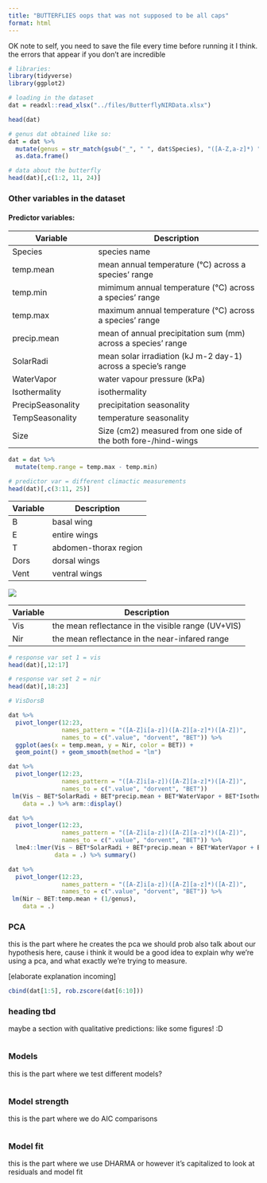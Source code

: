 ```yaml
---
title: "BUTTERFLIES oops that was not supposed to be all caps"
format: html
---
```


OK note to self, you need to save the file every time before running it I think. the errors that appear if you don't are incredible

```r

# libraries: 
library(tidyverse) 
library(ggplot2)

```

```r

# loading in the dataset
dat = readxl::read_xlsx("../files/ButterflyNIRData.xlsx")

head(dat)
```

```r
# genus dat obtained like so: 
dat = dat %>% 
  mutate(genus = str_match(gsub("_", " ", dat$Species), "([A-Z,a-z]*) ")[,2]) %>% 
  as.data.frame()

# data about the butterfly
head(dat)[,c(1:2, 11, 24)]
```

### Other variables in the dataset

#### Predictor variables:

| Variable          | Description                                                    |
|-------------------------|------------------------------------------------|
| Species           | species name                                                   |
| temp.mean         | mean annual temperature (°C) across a species' range           |
| temp.min          | mimimum annual temperature (°C) across a species' range        |
| temp.max          | maximum annual temperature (°C) across a species' range        |
| precip.mean       | mean of annual precipitation sum (mm) across a species' range  |
| SolarRadi         | mean solar irradiation (kJ m-2 day-1) across a specie's range  |
| WaterVapor        | water vapour pressure (kPa)                                    |
| Isothermality     | isothermality                                                  |
| PrecipSeasonality | precipitation seasonality                                      |
| TempSeasonality   | temperature seasonality                                        |
| Size              | Size (cm2) measured from one side of the both fore-/hind-wings |

```r

dat = dat %>% 
  mutate(temp.range = temp.max - temp.min)

# predictor var = different climactic measurements
head(dat)[,c(3:11, 25)]
```

| Variable | Description           |
|----------|-----------------------|
| B        | basal wing            |
| E        | entire wings          |
| T        | abdomen-thorax region |
| Dors     | dorsal wings          |
| Vent     | ventral wings         |

![](images/butterfly_loc.png)

| Variable | Description                                        |
|----------|----------------------------------------------------|
| Vis      | the mean reflectance in the visible range (UV+VIS) |
| Nir      | the mean reflectance in the near-infared range     |

```r

# response var set 1 = vis
head(dat)[,12:17]

# response var set 2 = nir
head(dat)[,18:23]
```

```r

# VisDorsB

dat %>%
  pivot_longer(12:23,
               names_pattern = "([A-Z]i[a-z])([A-Z][a-z]*)([A-Z])",
               names_to = c(".value", "dorvent", "BET")) %>%
  ggplot(aes(x = temp.mean, y = Nir, color = BET)) +
  geom_point() + geom_smooth(method = "lm")

dat %>% 
  pivot_longer(12:23, 
               names_pattern = "([A-Z]i[a-z])([A-Z][a-z]*)([A-Z])",
               names_to = c(".value", "dorvent", "BET"))
 lm(Vis ~ BET*SolarRadi + BET*precip.mean + BET*WaterVapor + BET*Isothermality + BET*temp.mean - 1, 
    data = .) %>% arm::display()

dat %>% 
  pivot_longer(12:23, 
               names_pattern = "([A-Z]i[a-z])([A-Z][a-z]*)([A-Z])",
               names_to = c(".value", "dorvent", "BET")) %>% 
  lme4::lmer(Vis ~ BET*SolarRadi + BET*precip.mean + BET*WaterVapor + BET*Isothermality + BET*temp.mean + (1|genus), 
             data = .) %>% summary()

dat %>% 
  pivot_longer(12:23, 
               names_pattern = "([A-Z]i[a-z])([A-Z][a-z]*)([A-Z])",
               names_to = c(".value", "dorvent", "BET")) %>% 
 lm(Nir ~ BET:temp.mean + (1/genus), 
    data = .)

```

### PCA

this is the part where he creates the pca we should prob also talk about our hypothesis here, cause i think it would be a good idea to explain why we're using a pca, and what exactly we're trying to measure.

\[elaborate explanation incoming\]

```r

cbind(dat[1:5], rob.zscore(dat[6:10]))


```

### heading tbd

maybe a section with qualitative predictions: like some figures! :D

```r


```

### Models

this is the part where we test different models?

```r


```

### Model strength

this is the part where we do AIC comparisons

```r


```

### Model fit

this is the part where we use DHARMA or however it's capitalized to look at residuals and model fit

```r


```
